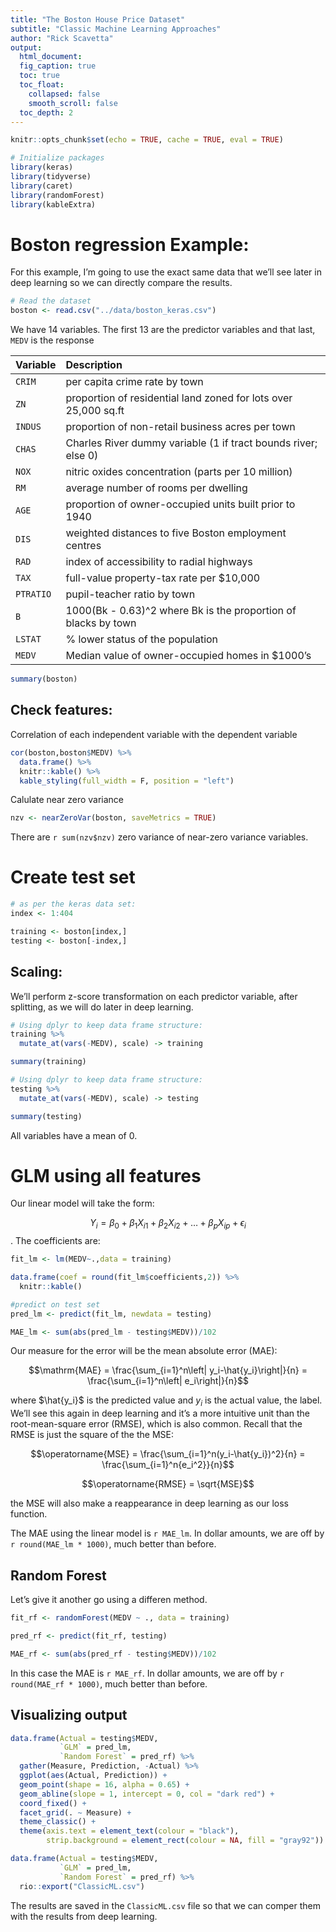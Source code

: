 ```yaml
---
title: "The Boston House Price Dataset"
subtitle: "Classic Machine Learning Approaches"
author: "Rick Scavetta"
output:
  html_document:
  fig_caption: true
  toc: true
  toc_float:
    collapsed: false
    smooth_scroll: false
  toc_depth: 2
---
```



```r
knitr::opts_chunk$set(echo = TRUE, cache = TRUE, eval = TRUE)

# Initialize packages
library(keras)
library(tidyverse)
library(caret)
library(randomForest)
library(kableExtra)
```

# Boston regression Example:

For this example, I'm going to use the exact same data that we'll see later in deep learning so we can directly compare the results.

```r

# Read the dataset
boston <- read.csv("../data/boston_keras.csv")
```

We have 14 variables. The first 13 are the predictor variables and that last, `MEDV` is the response

| Variable | Description |
|:------|:---------------------------------------------------------|
| `CRIM` | per capita crime rate by town |
| `ZN` | proportion of residential land zoned for lots over 25,000 sq.ft |
| `INDUS` | proportion of non-retail business acres per town |
| `CHAS` | Charles River dummy variable (1 if tract bounds river; else 0) |
| `NOX` | nitric oxides concentration (parts per 10 million) |
| `RM` | average number of rooms per dwelling |
| `AGE` | proportion of owner-occupied units built prior to 1940 |
| `DIS` | weighted distances to five Boston employment centres |
| `RAD` | index of accessibility to radial highways |
| `TAX` | full-value property-tax rate per $10,000 |
| `PTRATIO` | pupil-teacher ratio by town |
| `B` | 1000(Bk - 0.63)^2 where Bk is the proportion of blacks by town |
| `LSTAT` | % lower status of the population |
| `MEDV` | Median value of owner-occupied homes in $1000’s |

```r
summary(boston)
```

## Check features:

Correlation of each independent variable with the dependent variable

```r
cor(boston,boston$MEDV) %>% 
  data.frame() %>% 
  knitr::kable() %>% 
  kable_styling(full_width = F, position = "left")
```

Calulate near zero variance 

```r
nzv <- nearZeroVar(boston, saveMetrics = TRUE)
```

There are `r sum(nzv$nzv)` zero variance of near-zero variance variables.

# Create test set

```r
# as per the keras data set:
index <- 1:404

training <- boston[index,]
testing <- boston[-index,]
```

## Scaling:

We'll perform z-score transformation on each predictor variable, after splitting, as we will do later in deep learning.

```r
# Using dplyr to keep data frame structure:
training %>% 
  mutate_at(vars(-MEDV), scale) -> training

summary(training)
```


```r
# Using dplyr to keep data frame structure:
testing %>% 
  mutate_at(vars(-MEDV), scale) -> testing

summary(testing)
```

All variables have a mean of 0.

# GLM using all features


Our linear model will take the form:

$$Y_i = \beta_0 + \beta_1 X_{i1} + \beta_2 X_{i2} + \ldots + \beta_p X_{ip} + \epsilon_i$$. The coefficients are:

```r
fit_lm <- lm(MEDV~.,data = training)

data.frame(coef = round(fit_lm$coefficients,2)) %>% 
  knitr::kable()
```


```r
#predict on test set
pred_lm <- predict(fit_lm, newdata = testing)

MAE_lm <- sum(abs(pred_lm - testing$MEDV))/102
```

Our measure for the error will be the mean absolute error (MAE):

$$\mathrm{MAE} = \frac{\sum_{i=1}^n\left| y_i-\hat{y_i}\right|}{n} = \frac{\sum_{i=1}^n\left| e_i\right|}{n}$$

where $\hat{y_i}$ is the predicted value and $y_i$ is the actual value, the label. We'll see this again in deep learning and it's a more intuitive unit than the root-mean-square error (RMSE), which is also common. Recall that the RMSE is just the square of the the MSE:

$$\operatorname{MSE} = \frac{\sum_{i=1}^n(y_i-\hat{y_i})^2}{n} = \frac{\sum_{i=1}^n{e_i^2}}{n}$$

$$\operatorname{RMSE} = \sqrt{MSE}$$

the MSE will also make a reappearance in deep learning as our loss function.

The MAE using the linear model is `r MAE_lm`. In dollar amounts, we are off by `r round(MAE_lm * 1000)`, much better than before.

## Random Forest

Let's give it another go using a differen method.

```r
fit_rf <- randomForest(MEDV ~ ., data = training)

pred_rf <- predict(fit_rf, testing)

MAE_rf <- sum(abs(pred_rf - testing$MEDV))/102

```

In this case the MAE is `r MAE_rf`. In dollar amounts, we are off by `r round(MAE_rf * 1000)`, much better than before.

## Visualizing output

```r
data.frame(Actual = testing$MEDV,
           `GLM` = pred_lm,
           `Random Forest` = pred_rf) %>% 
  gather(Measure, Prediction, -Actual) %>% 
  ggplot(aes(Actual, Prediction)) +
  geom_point(shape = 16, alpha = 0.65) +
  geom_abline(slope = 1, intercept = 0, col = "dark red") +
  coord_fixed() +
  facet_grid(. ~ Measure) +
  theme_classic() +
  theme(axis.text = element_text(colour = "black"),
        strip.background = element_rect(colour = NA, fill = "gray92"))
```

```r
data.frame(Actual = testing$MEDV,
           `GLM` = pred_lm,
           `Random Forest` = pred_rf) %>% 
  rio::export("ClassicML.csv")
```

The results are saved in the `ClassicML.csv` file so that we can comper them with the results from deep learning.